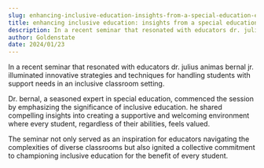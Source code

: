 ```yaml
---
slug: enhancing-inclusive-education-insights-from-a-special-education-expert
title: enhancing inclusive education: insights from a special education expert
description: In a recent seminar that resonated with educators dr. julius animas bernal jr. illuminated innovative...
author: Goldenstate
date: 2024/01/23
---
```


In a recent seminar that resonated with educators dr. julius animas bernal jr. illuminated innovative strategies and techniques for handling students with support needs in an inclusive classroom setting.

Dr. bernal, a seasoned expert in special education, commenced the session by emphasizing the significance of inclusive education. he shared compelling insights into creating a supportive and welcoming environment where every student, regardless of their abilities, feels valued.

The seminar not only served as an inspiration for educators navigating the complexities of diverse classrooms but also ignited a collective commitment to championing inclusive education for the benefit of every student.